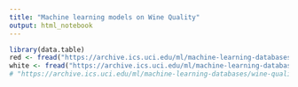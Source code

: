 ```yaml
---
title: "Machine learning models on Wine Quality"
output: html_notebook
---
```


```r
library(data.table)
red <- fread("https://archive.ics.uci.edu/ml/machine-learning-databases/wine-quality/winequality-red.csv")
white <- fread("https://archive.ics.uci.edu/ml/machine-learning-databases/wine-quality/winequality-white.csv")
# "https://archive.ics.uci.edu/ml/machine-learning-databases/wine-quality/winequality.names"
```

